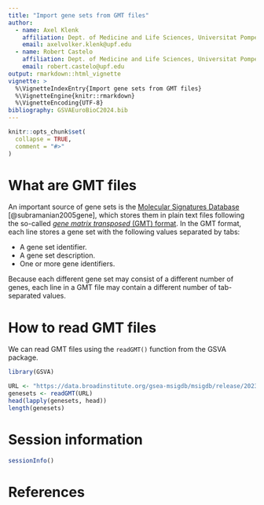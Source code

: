 ```yaml
---
title: "Import gene sets from GMT files"
author:
  - name: Axel Klenk
    affiliation: Dept. of Medicine and Life Sciences, Universitat Pompeu Fabra, Barcelona
    email: axelvolker.klenk@upf.edu
  - name: Robert Castelo
    affiliation: Dept. of Medicine and Life Sciences, Universitat Pompeu Fabra, Barcelona
    email: robert.castelo@upf.edu
output: rmarkdown::html_vignette
vignette: >
  %\VignetteIndexEntry{Import gene sets from GMT files}
  %\VignetteEngine{knitr::rmarkdown}
  %\VignetteEncoding{UTF-8}
bibliography: GSVAEuroBioC2024.bib
---
```



```r
knitr::opts_chunk$set(
  collapse = TRUE,
  comment = "#>"
)
```

# What are GMT files

An important source of gene sets is the
[Molecular Signatures Database](https://www.gsea-msigdb.org/gsea/msigdb)
[@subramanian2005gene], which stores them in plain text files following the
so-called
[_gene matrix transposed_ (GMT) format](https://software.broadinstitute.org/cancer/software/gsea/wiki/index.php/Data_formats#GMT:_Gene_Matrix_Transposed_file_format_.28.2A.gmt.29).
In the GMT format, each line stores a gene set with the following values
separated by tabs:

  * A gene set identifier.
  * A gene set description.
  * One or more gene identifiers.

Because each different gene set may consist of a different number of genes, each
line in a GMT file may contain a different number of tab-separated values.

# How to read GMT files

We can read GMT files using the `readGMT()` function from the GSVA package.

```r
library(GSVA)

URL <- "https://data.broadinstitute.org/gsea-msigdb/msigdb/release/2023.2.Hs/c7.immunesigdb.v2023.2.Hs.symbols.gmt"
genesets <- readGMT(URL)
head(lapply(genesets, head))
length(genesets)
```

# Session information

```r
sessionInfo()
```

# References
